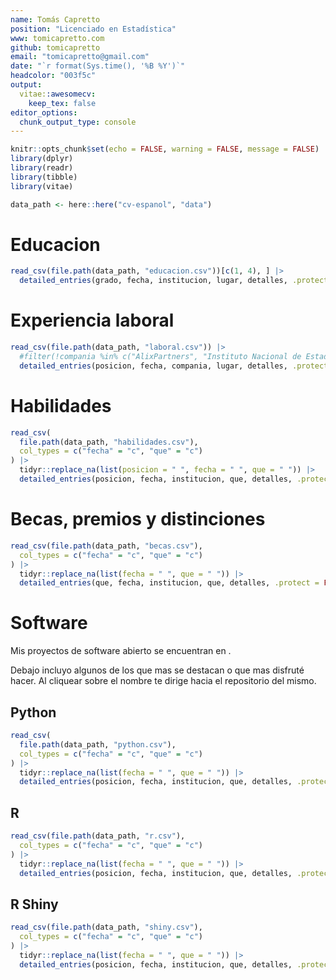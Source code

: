 ```yaml
---
name: Tomás Capretto
position: "Licenciado en Estadística"
www: tomicapretto.com
github: tomicapretto
email: "tomicapretto@gmail.com"
date: "`r format(Sys.time(), '%B %Y')`"
headcolor: "003f5c"
output: 
  vitae::awesomecv:
    keep_tex: false
editor_options: 
  chunk_output_type: console
---
```


\newcommand{\pkg}[1]{{\fontseries{b}\selectfont #1}}
\let\proglang=\textsf

```r
knitr::opts_chunk$set(echo = FALSE, warning = FALSE, message = FALSE)
library(dplyr)
library(readr)
library(tibble)
library(vitae)

data_path <- here::here("cv-espanol", "data")
```

# Educacion

```r
read_csv(file.path(data_path, "educacion.csv"))[c(1, 4), ] |>
  detailed_entries(grado, fecha, institucion, lugar, detalles, .protect = FALSE)
```

# Experiencia laboral

```r
read_csv(file.path(data_path, "laboral.csv")) |>
  #filter(!compania %in% c("AlixPartners", "Instituto Nacional de Estadística y Censos")) |>
  detailed_entries(posicion, fecha, compania, lugar, detalles, .protect = FALSE)
```

<!-- # Investigación -->

<!-- ```{r research-experience} -->
<!-- readr::read_csv(here::here("cv-espanol/investigacion.csv")) |> -->
<!--   detailed_entries(posicion, fecha, institucion, lugar, detalles, .protect = FALSE) -->
<!-- ``` -->

\pagebreak

# Habilidades

```r
read_csv(
  file.path(data_path, "habilidades.csv"), 
  col_types = c("fecha" = "c", "que" = "c")
) |>
  tidyr::replace_na(list(posicion = " ", fecha = " ", que = " ")) |>
  detailed_entries(posicion, fecha, institucion, que, detalles, .protect = FALSE)
```

# Becas, premios y distinciones

```r
read_csv(file.path(data_path, "becas.csv"), 
  col_types = c("fecha" = "c", "que" = "c")
) |>
  tidyr::replace_na(list(fecha = " ", que = " ")) |>
  detailed_entries(que, fecha, institucion, que, detalles, .protect = FALSE)
```

\pagebreak

# Software

Mis proyectos de software abierto se encuentran en 
\href{https://github.com/tomicapretto}{\underline{mi perfil de Github}}.

Debajo incluyo algunos de los que mas se destacan o que mas disfruté hacer. 
Al cliquear sobre el nombre te dirige hacia el repositorio del mismo.

## Python

```r
read_csv(
  file.path(data_path, "python.csv"), 
  col_types = c("fecha" = "c", "que" = "c")
) |>
  tidyr::replace_na(list(fecha = " ", que = " ")) |>
  detailed_entries(posicion, fecha, institucion, que, detalles, .protect = FALSE)
```

## R

```r
read_csv(file.path(data_path, "r.csv"), 
  col_types = c("fecha" = "c", "que" = "c")
) |>
  tidyr::replace_na(list(fecha = " ", que = " ")) |>
  detailed_entries(posicion, fecha, institucion, que, detalles, .protect = FALSE)
```

## R Shiny

```r
read_csv(file.path(data_path, "shiny.csv"), 
  col_types = c("fecha" = "c", "que" = "c")
) |>
  tidyr::replace_na(list(fecha = " ", que = " ")) |>
  detailed_entries(posicion, fecha, institucion, que, detalles, .protect = FALSE)
```
